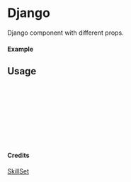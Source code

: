 
<Meta of={Django} title="SkillSet/Django" />

# Django

Django component with different props.

#### Example

<Canvas of={Django.Primary} />

## Usage

```ts
import { Django } from "yadl-ui";

const Example = () => {
  return (
      <Django />
  );
};

export default Example;
```

#### Credits
[SkillSet](https://skillicons.dev)
